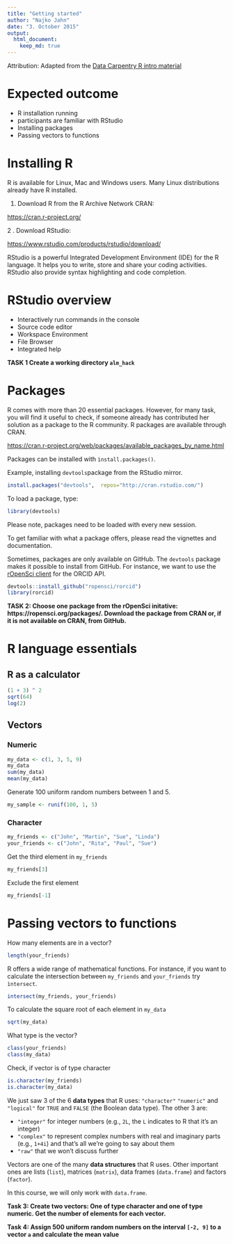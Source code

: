 ```yaml
---
title: "Getting started"
author: "Najko Jahn"
date: "3. October 2015"
output:
  html_document:
    keep_md: true
---
```


Attribution: Adapted from the  [Data Carpentry R intro material]( https://github.com/datacarpentry/r-ecology)

# Expected outcome

* R installation running
* participants are familiar with RStudio
* Installing packages
* Passing vectors to functions


# Installing R

R is available for Linux, Mac and Windows users. Many Linux distributions already have R installed.

1. Download R from the R Archive Network CRAN:

<https://cran.r-project.org/>

2 . Download RStudio:

<https://www.rstudio.com/products/rstudio/download/>

RStudio is a powerful Integrated Development Environment (IDE) for the R language. It helps you to write, store and share your coding activities. RStudio also provide syntax highlighting and code completion.

# RStudio overview

* Interactively run commands in the console
* Source code editor
* Workspace Environment
* File Browser
* Integrated help

**TASK 1 Create a working directory `alm_hack`**

# Packages

R comes with more than 20 essential packages. However, for many task, you will find it useful to check, if someone already has contributed her solution as a package to the R community. R packages are available through CRAN.

<https://cran.r-project.org/web/packages/available_packages_by_name.html>

Packages can be installed with `ìnstall.packages()`.

Example, installing `devtools`package from the RStudio mirror.

```r
install.packages("devtools",  repos="http://cran.rstudio.com/")
```

To load a package, type:

```r
library(devtools)
```

Please note, packages need to be loaded with every new session.

To get familiar with what a package offers, please read the vignettes and documentation.

Sometimes, packages are only available on GitHub. The `devtools` package makes it possible to install from GitHub. For instance, we want to use the [rOpenSci client](https://github.com/ropensci/rorcid) for the ORCID API.

```r
devtools::install_github("ropensci/rorcid")
library(rorcid)
```

**TASK 2: Choose one package from the rOpenSci initative: https://ropensci.org/packages/. Download the package from CRAN or, if it is not available on CRAN, from GitHub.**

# R language essentials

## R as a calculator

```r
(1 + 3) ^ 2
sqrt(64)
log(2)
```

## Vectors

### Numeric

```r
my_data <- c(1, 3, 5, 9)
my_data
sum(my_data)
mean(my_data)
```

Generate 100 uniform random numbers between 1 and 5.

```r
my_sample <- runif(100, 1, 5)
```

### Character

```r
my_friends <- c("John", "Martin", "Sue", "Linda")
your_friends <- c("John", "Rita", "Paul", "Sue")
```

Get the third element in `my_friends`

```r
my_friends[3]
```

Exclude the first element

```r
my_friends[-1]
```

# Passing vectors to functions


How many elements are in a vector?

```r
length(your_friends)
```

R offers a wide range of mathematical functions. For instance, if you want to calculate the intersection between `my_friends` and `your_friends` try `ìntersect`.

```r
intersect(my_friends, your_friends)
```

To calculate the square root of each element in `my_data`

```r
sqrt(my_data)
```

What type is the vector?

```r
class(your_friends)
class(my_data)
```

Check, if vector is of type character

```r
is.character(my_friends)
is.character(my_data)
```

We just saw 3 of the 6 **data types** that R uses: `"character"`
`"numeric"` and `"logical"` for `TRUE` and `FALSE` (the Boolean data type). The other 3 are:

* `"integer"` for integer numbers (e.g., `2L`, the `L` indicates to R that it's an integer)
* `"complex"` to represent complex numbers with real and imaginary parts (e.g.,
  `1+4i`) and that's all we're going to say about them
* `"raw"` that we won't discuss further

Vectors are one of the many **data structures** that R uses. Other important
ones are lists (`list`), matrices (`matrix`), data frames (`data.frame`) and
factors (`factor`).

In this course, we will only work with `data.frame`.
 
**Task 3: Create two vectors: One of type character and one of type numeric. Get the number of elements for each vector. **

**Task 4:  Assign 500 uniform random numbers on the interval `[-2, 9]` to a vector `a` and calculate the mean value**




